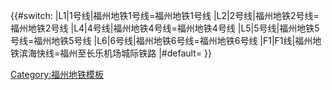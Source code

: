 <onlyinclude>{{#switch:{{{1}}}
|L1|1号线|福州地铁1号线=福州地铁1号线
|L2|2号线|福州地铁2号线=福州地铁2号线
|L4|4号线|福州地铁4号线=福州地铁4号线
|L5|5号线|福州地铁5号线=福州地铁5号线
|L6|6号线|福州地铁6号线=福州地铁6号线
|F1|F1线|福州地铁滨海快线=福州至长乐机场城际铁路
|#default=
}}</onlyinclude>

[[Category:福州地铁模板]]